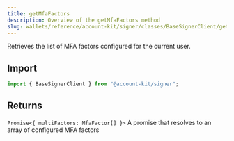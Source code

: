```yaml
---
title: getMfaFactors
description: Overview of the getMfaFactors method
slug: wallets/reference/account-kit/signer/classes/BaseSignerClient/getMfaFactors
---
```


Retrieves the list of MFA factors configured for the current user.

## Import

```ts
import { BaseSignerClient } from "@account-kit/signer";
```

## Returns

`Promise<{ multiFactors: MfaFactor[] }>`
A promise that resolves to an array of configured MFA factors
